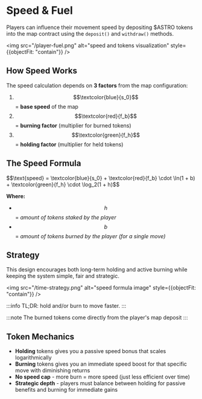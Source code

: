 # Speed & Fuel

Players can influence their movement speed by depositing \$ASTRO tokens into the map contract using the `deposit()` and `withdraw()` methods.

<img src="/player-fuel.png" alt="speed and tokens visualization" style={{objectFit: "contain"}} />

## How Speed Works

The speed calculation depends on **3 factors** from the map configuration:

1. <span className="text-blue-600 font-bold">$$\textcolor{blue}{s_0}$$</span> = **base speed** of the map
2. <span className="text-red-600 font-bold">$$\textcolor{red}{f_b}$$</span> = **burning factor** (multiplier for burned tokens)
3. <span className="text-green-600 font-bold">$$\textcolor{green}{f_h}$$</span> = **holding factor** (multiplier for held tokens)

## The Speed Formula

<div className="flex flex-col gap-4 items-center justify-center border p-2 bg-blue-500/20">
<p className="text-lg md:text-2xl">
$$\text{speed} = \textcolor{blue}{s_0} + \textcolor{red}{f_b} \cdot \ln(1 + b) + \textcolor{green}{f_h} \cdot \log_2(1 + h)$$
</p>
</div>

**Where:**
- $$h$$ = *amount of tokens staked by the player*
- $$b$$ = *amount of tokens burned by the player (for a single move)*

## Strategy

This design encourages both long-term holding and active burning while keeping the system simple, fair and strategic.

<img src="/time-strategy.png" alt="speed formula image" style={{objectFit: "contain"}} />

:::info
TL;DR: hold and/or burn to move faster.
:::

:::note
The burned tokens come directly from the player's map deposit
:::

## Token Mechanics

- **Holding** tokens gives you a passive speed bonus that scales logarithmically
- **Burning** tokens gives you an immediate speed boost for that specific move with diminishing returns
- **No speed cap** - more burn = more speed (just less efficient over time)
- **Strategic depth** - players must balance between holding for passive benefits and burning for immediate gains

